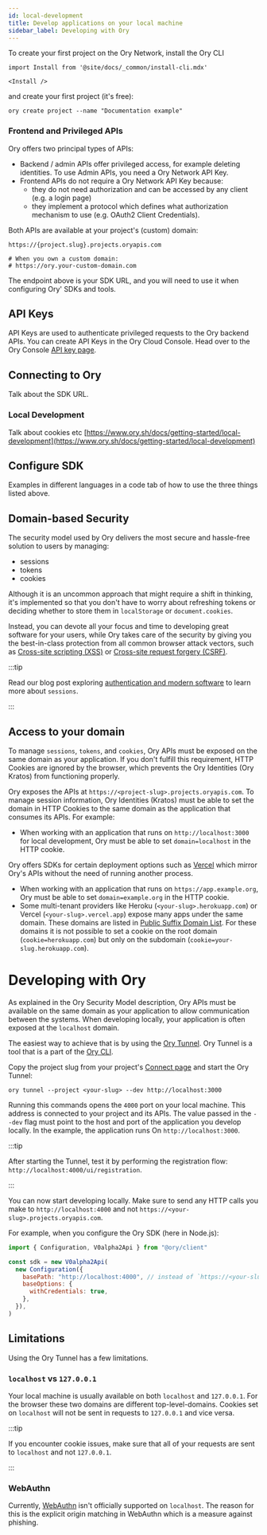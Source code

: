 ```yaml
---
id: local-development
title: Develop applications on your local machine
sidebar_label: Developing with Ory
---
```


To create your first project on the Ory Network, install the Ory CLI

```mdx-code-block
import Install from '@site/docs/_common/install-cli.mdx'

<Install />
```

and create your first project (it's free):

```shell
ory create project --name "Documentation example"
```

### Frontend and Privileged APIs

Ory offers two principal types of APIs:

- Backend / admin APIs offer privileged access, for example deleting identities. To use Admin APIs, you need a Ory Network API
  Key.
- Frontend APIs do not require a Ory Network API Key because:
  - they do not need authorization and can be accessed by any client (e.g. a login page)
  - they implement a protocol which defines what authorization mechanism to use (e.g. OAuth2 Client Credentials).

Both APIs are available at your project's (custom) domain:

```
https://{project.slug}.projects.oryapis.com

# When you own a custom domain:
# https://ory.your-custom-domain.com
```

The endpoint above is your SDK URL, and you will need to use it when configuring Ory' SDKs and tools.

## API Keys

API Keys are used to authenticate privileged requests to the Ory backend APIs. You can create API Keys in the Ory Cloud Console.
Head over to the Ory Console [API key page](https://console.ory.sh/projects/current/connect).

## Connecting to Ory

Talk about the SDK URL.

### Local Development

Talk about cookies etc
[https://www.ory.sh/docs/getting-started/local-development](https://www.ory.sh/docs/getting-started/local-development)

## Configure SDK

Examples in different languages in a code tab of how to use the three things listed above.

## Domain-based Security

The security model used by Ory delivers the most secure and hassle-free solution to users by managing:

- sessions
- tokens
- cookies

Although it is an uncommon approach that might require a shift in thinking, it's implemented so that you don't have to worry about
refreshing tokens or deciding whether to store them in `localStorage` or `document.cookies`.

Instead, you can devote all your focus and time to developing great software for your users, while Ory takes care of the security
by giving you the best-in-class protection from all common browser attack vectors, such as
[Cross-site scripting (XSS)](https://owasp.org/www-community/attacks/xss/) or
[Cross-site request forgery (CSRF)](https://owasp.org/www-community/attacks/csrf/).

:::tip

Read our blog post exploring [authentication and modern software](https://www.ory.sh/auth-and-modern-software/) to learn more
about `sessions`.

:::

## Access to your domain

To manage `sessions`, `tokens`, and `cookies`, Ory APIs must be exposed on the same domain as your application. If you don't
fulfill this requirement, HTTP Cookies are ignored by the browser, which prevents the Ory Identities (Ory Kratos) from functioning
properly.

Ory exposes the APIs at `https://<project-slug>.projects.oryapis.com`. To manage session information, Ory Identities (Kratos) must
be able to set the domain in HTTP Cookies to the same domain as the application that consumes its APIs. For example:

- When working with an application that runs on `http://localhost:3000` for local development, Ory must be able to set
  `domain=localhost` in the HTTP cookie.

Ory offers SDKs for certain deployment options such as [Vercel](https://www.notion.so/getting-started/integrate-auth/nextjs.mdx)
which mirror Ory's APIs without the need of running another process.

- When working with an application that runs on `https://app.example.org`, Ory must be able to set `domain=example.org` in the
  HTTP cookie.
- Some multi-tenant providers like Heroku (`<your-slug>.herokuapp.com`) or Vercel (`<your-slug>.vercel.app`) expose many apps
  under the same domain. These domains are listed in
  [Public Suffix Domain List](https://publicsuffix.org/list/public_suffix_list.dat). For these domains it is not possible to set a
  cookie on the root domain (`cookie=herokuapp.com`) but only on the subdomain (`cookie=your-slug.herokuapp.com`).

# Developing with Ory

As explained in the Ory Security Model description, Ory APIs must be available on the same domain as your application to allow
communication between the systems. When developing locally, your application is often exposed at the `localhost` domain.

The easiest way to achieve that is by using the [Ory Tunnel](../guides/cli/20_proxy-and-tunnel.mdx). Ory Tunnel is a tool that is
a part of the [Ory CLI](../guides/cli/01_installation.mdx).

Copy the project slug from your project's [Connect page](https://console.ory.sh/projects/current/connect) and start the Ory
Tunnel:

```shell
ory tunnel --project <your-slug> --dev http://localhost:3000
```

Running this commands opens the `4000` port on your local machine. This address is connected to your project and its APIs. The
value passed in the `--dev` flag must point to the host and port of the application you develop locally. In the example, the
application runs On `http://localhost:3000`.

:::tip

After starting the Tunnel, test it by performing the registration flow: `http://localhost:4000/ui/registration`.

:::

You can now start developing locally. Make sure to send any HTTP calls you make to `http://localhost:4000` and not
`https://<your-slug>.projects.oryapis.com`.

For example, when you configure the Ory SDK (here in Node.js):

```javascript
import { Configuration, V0alpha2Api } from "@ory/client"

const sdk = new V0alpha2Api(
  new Configuration({
    basePath: "http://localhost:4000", // instead of `https://<your-slug>.projects.oryapis.com`
    baseOptions: {
      withCredentials: true,
    },
  }),
)
```

## Limitations

Using the Ory Tunnel has a few limitations.

### `localhost` vs `127.0.0.1`

Your local machine is usually available on both `localhost` and `127.0.0.1`. For the browser these two domains are different
top-level-domains. Cookies set on `localhost` will not be sent in requests to `127.0.0.1` and vice versa.

:::tip

If you encounter cookie issues, make sure that all of your requests are sent to `localhost` and not `127.0.0.1`.

:::

### WebAuthn

Currently, [WebAuthn](../kratos/mfa/webauthn-fido-yubikey) isn't officially supported on `localhost`. The reason for this is the
explicit origin matching in WebAuthn which is a measure against phishing.
